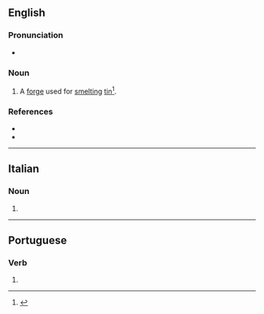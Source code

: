 ==English==
{{rfv|en}}

===Pronunciation===
* {{IPA|en|/foʊdʒ/}}

===Noun===
{{en-noun}}

# {{lb|en|UK|dialect|Cornwall|dated}} A [[forge]] used for [[smelt]]ing [[tin]]<ref>{{R:Raymond Glossary}}</ref>.

===References===
<references/>
* {{R:Webster 1913}}
* {{R:OED}}

----

==Italian==

===Noun===
{{head|it|noun form|g=f}}

# {{plural of|it|foga}}

----

==Portuguese==

===Verb===
{{head|pt|verb form}}

# {{pt-verb-form-of|fugir}}
